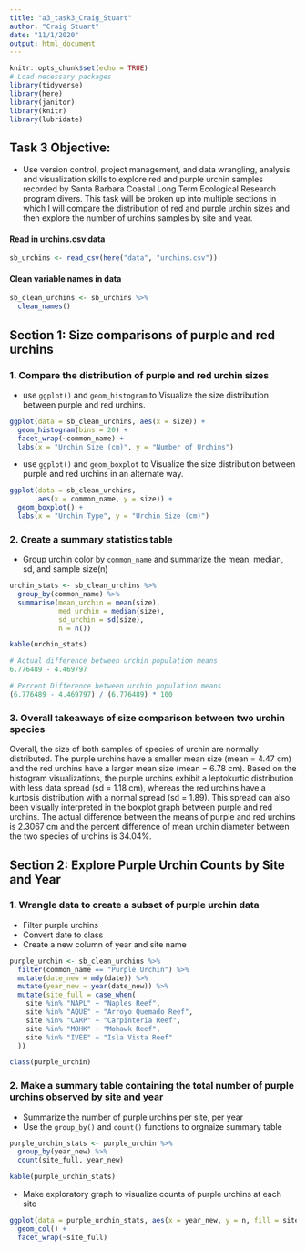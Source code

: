 ```yaml
---
title: "a3_task3_Craig_Stuart"
author: "Craig Stuart"
date: "11/1/2020"
output: html_document
---
```


```r
knitr::opts_chunk$set(echo = TRUE)
# Load necessary packages
library(tidyverse)
library(here)
library(janitor)
library(knitr)
library(lubridate)
```

## Task 3 Objective:
- Use version control, project management, and data wrangling, analysis and visualization skills to explore red and purple urchin samples recorded by Santa Barbara Coastal Long Term Ecological Research program divers. This task will be broken up into multiple sections in which I will compare the distribution of red and purple urchin sizes and then explore the number of urchins samples by site and year. 

#### Read in urchins.csv data
```r
sb_urchins <- read_csv(here("data", "urchins.csv"))
```

#### Clean variable names in data 
```r
sb_clean_urchins <- sb_urchins %>% 
  clean_names()
```

## Section 1: Size comparisons of purple and red urchins
### 1. Compare the distribution of purple and red urchin sizes

- use `ggplot()` and `geom_histogram` to Visualize the size distribution between purple and red urchins.

```r
ggplot(data = sb_clean_urchins, aes(x = size)) +
  geom_histogram(bins = 20) +
  facet_wrap(~common_name) +
  labs(x = "Urchin Size (cm)", y = "Number of Urchins")
```

- use `ggplot()` and `geom_boxplot` to Visualize the size distribution between purple and red urchins in an alternate way.

```r
ggplot(data = sb_clean_urchins, 
       aes(x = common_name, y = size)) +
  geom_boxplot() +
  labs(x = "Urchin Type", y = "Urchin Size (cm)")
```

### 2. Create a summary statistics table
- Group urchin color by `common_name` and summarize the mean, median, sd, and sample size(n)
```r
urchin_stats <- sb_clean_urchins %>% 
  group_by(common_name) %>% 
  summarise(mean_urchin = mean(size),
            med_urchin = median(size),
            sd_urchin = sd(size),
            n = n())

kable(urchin_stats)
```

```r
# Actual difference between urchin population means
6.776489 - 4.469797

# Percent Difference between urchin population means
(6.776489 - 4.469797) / (6.776489) * 100
```

### 3. Overall takeaways of size comparison between two urchin species 
Overall, the size of both samples of species of urchin are normally distributed. The purple urchins have a smaller mean size (mean = 4.47 cm) and the red urchins have a larger mean size (mean = 6.78 cm). Based on the histogram visualizations, the purple urchins exhibit a leptokurtic distribution with less data spread (sd = 1.18 cm), whereas the red urchins have a kurtosis distribution with a normal spread (sd = 1.89). This spread can also been visually interpreted in the boxplot graph between purple and red urchins. The actual difference between the means of purple and red urchins is 2.3067 cm and the percent difference of mean urchin diameter between the two species of urchins is 34.04%. 

## Section 2: Explore Purple Urchin Counts by Site and Year
### 1. Wrangle data to create a subset of purple urchin data
- Filter purple urchins
- Convert date to class
- Create a new column of year and site name 

```r
purple_urchin <- sb_clean_urchins %>% 
  filter(common_name == "Purple Urchin") %>% 
  mutate(date_new = mdy(date)) %>% 
  mutate(year_new = year(date_new)) %>% 
  mutate(site_full = case_when(
    site %in% "NAPL" ~ "Naples Reef",
    site %in% "AQUE" ~ "Arroyo Quemado Reef",
    site %in% "CARP" ~ "Carpinteria Reef", 
    site %in% "MOHK" ~ "Mohawk Reef",
    site %in% "IVEE" ~ "Isla Vista Reef"
  ))

class(purple_urchin)
```

### 2. Make a summary table containing the total number of purple urchins observed by site and year
- Summarize the number of purple urchins per site, per year
- Use the `group_by()` and `count()` functions to orgnaize summary table

```r
purple_urchin_stats <- purple_urchin %>% 
  group_by(year_new) %>% 
  count(site_full, year_new)

kable(purple_urchin_stats)
```

- Make exploratory graph to visualize counts of purple urchins at each site

```r
ggplot(data = purple_urchin_stats, aes(x = year_new, y = n, fill = site_full)) +
  geom_col() +
  facet_wrap(~site_full)
```

















